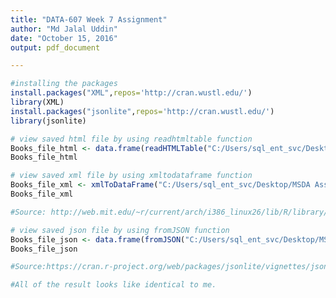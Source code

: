 ---
title: "DATA-607 Week 7 Assignment"
author: "Md Jalal Uddin"
date: "October 15, 2016"
output: pdf_document

---


```{r}
#installing the packages
install.packages("XML",repos='http://cran.wustl.edu/')
library(XML)
install.packages("jsonlite",repos='http://cran.wustl.edu/')
library(jsonlite)

```

```{r}
# view saved html file by using readhtmltable function
Books_file_html <- data.frame(readHTMLTable("C:/Users/sql_ent_svc/Desktop/MSDA Assignment/DATA_607/Week_7_Assignment/Book3.html"))
Books_file_html

```

```{r}
# view saved xml file by using xmltodataframe function
Books_file_xml <- xmlToDataFrame("C:/Users/sql_ent_svc/Desktop/MSDA Assignment/DATA_607/Week_7_Assignment/book2.xml")
Books_file_xml

#Source: http://web.mit.edu/~r/current/arch/i386_linux26/lib/R/library/XML/html/xmlToDataFrame.html

```

```{r}
# view saved json file by using fromJSON function 
Books_file_json <- data.frame(fromJSON("C:/Users/sql_ent_svc/Desktop/MSDA Assignment/DATA_607/Week_7_Assignment/book1.json", simplifyDataFrame = TRUE))
Books_file_json 

#Source:https://cran.r-project.org/web/packages/jsonlite/vignettes/json-aaquickstart.html

#All of the result looks like identical to me. 

```

